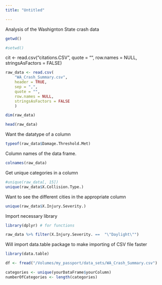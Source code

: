 ```yaml
---
title: "Untitled"

---
```

Analysis of the Washignton State crash data
```r
getwd()
```
```r
#setwd()
```
cit <- read.csv("citations.CSV", quote = "", 
                 row.names = NULL, 
                 stringsAsFactors = FALSE)
```r
raw_data <- read.csv(
    "WA_Crash_Summary.csv",
    header = TRUE,
    sep = ",",
    quote = "",
    row.names = NULL,
    stringsAsFactors = FALSE
    )
```
```r
dim(raw_data)
```

```r
head(raw_data)
```
Want the datatype of a column
```r
typeof(raw_data$Damage.Threshold.Met)
```
Column names of the data frame.
```r
colnames(raw_data)
```
Get unique categories in a column
```r
#unique(raw_data[, 15])
unique(raw_data$X.Collision.Type.)
```
Want to see the different cities in the appropriate column
```r
unique(raw_data$X.Injury.Severity.)
```
Import necessary library
```r
library(dplyr) # for functions
```
```r
raw_data %>% filter(X.Injury.Severity. ==  "\"Daylight\"")
```
Will import data.table package to make importing of CSV file faster
```r
library(data.table)
```
```r
df <- fread("/Volumes/my_passport/data_sets/WA_Crash_Summary.csv")
```
```r
categories <- unique(yourDataFrame$yourColumn) 
numberOfCategories <- length(categories)
```